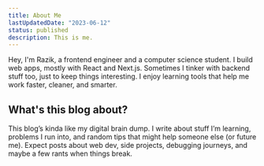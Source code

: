 ```yaml
---
title: About Me
lastUpdatedDate: "2023-06-12"
status: published
description: This is me.
---
```


Hey, I'm Razik, a frontend engineer and a computer science student.
I build web apps, mostly with React and Next.js. Sometimes I tinker with backend stuff too, just to keep things interesting. I enjoy learning tools that help me work faster, cleaner, and smarter.

## What's this blog about?

This blog’s kinda like my digital brain dump. I write about stuff I’m learning, problems I run into, and random tips that might help someone else (or future me).
Expect posts about web dev, side projects, debugging journeys, and maybe a few rants when things break.
